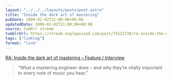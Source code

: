 ```yaml
---
layout: "../../../layouts/posts/post.astro"
title: "Inside the dark art of mastering"
pubDate: 2009-02-02T21:00:00+00:00
updatedDate: 2009-02-02T21:00:00+00:00
source: tumblr stream
tumblrUrl: https://stream.anglepoised.com/post/75122728/ra-inside-the-dark-art-of-mastering-feature
tags: ["linklog"]
format: "link"
---
```


[RA: Inside the dark art of mastering &#8211; Feature / Interview][1]

> &ldquo;What a mastering engineer does &#8211; and why they&rsquo;re vitally important to every note of music you hear.&rdquo;

[1]: http://www.residentadvisor.net/feature-read.aspx?id=1007
